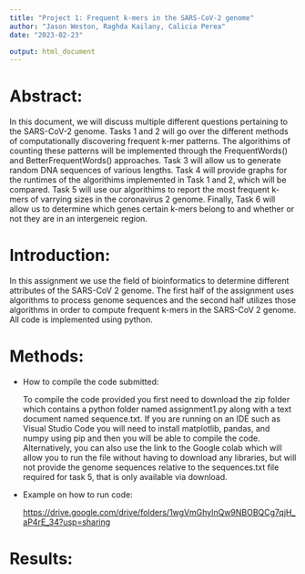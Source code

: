 ```yaml
---
title: "Project 1: Frequent k-mers in the SARS-CoV-2 genome"
author: "Jason Weston, Raghda Kailany, Calicia Perea"
date: "2023-02-23"

output: html_document
---
```


# Abstract:

In this document, we will discuss multiple different questions pertaining to the SARS-CoV-2 genome. Tasks 1 and 2 will go over the different methods of computationally discovering frequent k-mer patterns. The algorithims of counting these patterns will be implemented through the FrequentWords() and BetterFrequentWords() approaches. Task 3 will allow us to generate random DNA sequences of various lengths. Task 4 will provide graphs for the runtimes of the algorithims implemented in Task 1 and 2, which will be compared. Task 5 will use our algorithims to report the most frequent k-mers of varrying sizes in the coronavirus 2 genome. Finally, Task 6 will allow us to determine which genes certain k-mers belong to and whether or not they are in an intergeneic region.

# Introduction:

In this assignment we use the field of bioinformatics to determine different attributes of the SARS-CoV 2 genome. The first half of the assignment uses algorithms to process genome sequences and the second half utilizes those algorithms in order to compute frequent k-mers in the SARS-CoV 2 genome. All code is implemented using python.

# **Methods:**

-   How to compile the code submitted:

    To compile the code provided you first need to download the zip folder which contains a python folder named assignment1.py along with a text document named sequence.txt. If you are running on an IDE such as Visual Studio Code you will need to install matplotlib, pandas, and numpy using pip and then you will be able to compile the code. Alternatively, you can also use the link to the Google colab which will allow you to run the file without having to download any libraries, but will not provide the genome sequences relative to the sequences.txt file required for task 5, that is only available via download.

-   Example on how to run code:

    <https://drive.google.com/drive/folders/1wgVmGhylnQw9NBOBQCg7qjH_aP4rE_34?usp=sharing>

# **Results:**
